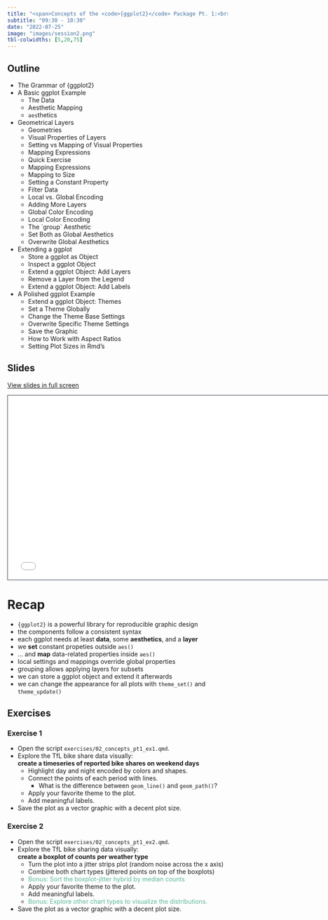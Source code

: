```yaml
---
title: "<span>Concepts of the <code>{ggplot2}</code> Package Pt. 1:<br><span style='font-weight:500;'>Data, Aesthetics, and Layers + <span class='circle-highlight'>Misc Stuff</span></span></span>"
subtitle: "09:30 - 10:30"
date: "2022-07-25"
image: "images/session2.png"
tbl-colwidths: [5,20,75]
---
```


## Outline

-   The Grammar of {ggplot2}
-   A Basic ggplot Example
    -   The Data
    -   Aesthetic Mapping
    -   `aes`thetics
-   Geometrical Layers
    -   Geometries
    -   Visual Properties of Layers
    -   Setting vs Mapping of Visual Properties
    -   Mapping Expressions
    -   Quick Exercise
    -   Mapping Expressions
    -   Mapping to Size
    -   Setting a Constant Property
    -   Filter Data
    -   Local vs. Global Encoding
    -   Adding More Layers
    -   Global Color Encoding
    -   Local Color Encoding
    -   The \`group\` Aesthetic
    -   Set Both as Global Aesthetics
    -   Overwrite Global Aesthetics
-   Extending a ggplot
    -   Store a ggplot as Object
    -   Inspect a ggplot Object
    -   Extend a ggplot Object: Add Layers
    -   Remove a Layer from the Legend
    -   Extend a ggplot Object: Add Labels
-   A Polished ggplot Example
    -   Extend a ggplot Object: Themes
    -   Set a Theme Globally
    -   Change the Theme Base Settings
    -   Overwrite Specific Theme Settings
    -   Save the Graphic
    -   How to Work with Aspect Ratios
    -   Setting Plot Sizes in Rmd's

## Slides

[View slides in full screen](../materials/02_concepts_pt1.html)

```{=html}
<iframe class="slide-deck" src="../materials/02_concepts_pt1.html" height="420" width="747" style="border: 1px solid #2e3846;"></iframe>
```

# Recap

::: recap
-   `{ggplot2}` is a powerful library for reproducible graphic design
-   the components follow a consistent syntax
-   each ggplot needs at least **data**, some **aesthetics**, and a **layer**
-   we **set** constant propeties outside `aes()`
-   ... and **map** data-related properties inside `aes()`
-   local settings and mappings override global properties
-   grouping allows applying layers for subsets
-   we can store a ggplot object and extend it afterwards
-   we can change the appearance for all plots with `theme_set()` and `theme_update()`
:::

## Exercises

### Exercise 1

::: question
-   Open the script `exercises/02_concepts_pt1_ex1.qmd`.
-   Explore the TfL bike share data visually:<br>**create a timeseries of reported bike shares on weekend days**
    -   Highlight day and night encoded by colors and shapes.
    -   Connect the points of each period with lines.
        -   What is the difference between `geom_line()` and `geom_path()`?
    -   Apply your favorite theme to the plot.
    -   Add meaningful labels.
-   Save the plot as a vector graphic with a decent plot size.
:::

### Exercise 2

::: question
-   Open the script `exercises/02_concepts_pt1_ex2.qmd`.
-   Explore the TfL bike sharing data visually:<br>**create a boxplot of counts per weather type**
    -   Turn the plot into a jitter strips plot (random noise across the x axis)
    -   Combine both chart types (jittered points on top of the boxplots)
    -   [Bonus: Sort the boxplot-jitter hybrid by median counts]{style="color:#5DB699;"}
    -   Apply your favorite theme to the plot.
    -   Add meaningful labels.
    -   [Bonus: Explore other chart types to visualize the distributions.]{style="color:#5DB699;"}
-   Save the plot as a vector graphic with a decent plot size.
:::
